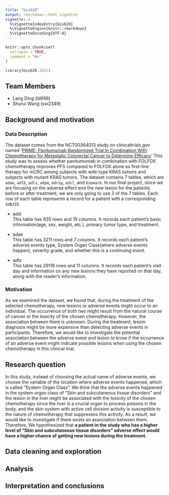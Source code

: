 ```yaml
---
title: "bis620"
output: rmarkdown::html_vignette
vignette: >
  %\VignetteIndexEntry{bis620}
  %\VignetteEngine{knitr::rmarkdown}
  %\VignetteEncoding{UTF-8}
---
```


```r
knitr::opts_chunk$set(
  collapse = TRUE,
  comment = "#>"
)
```

```r
library(bis620.2022)
```
## Team Members
- Lang Ding (ld698)
- Shurui Wang (sw2349)

## Background and motivation

### Data Description

The dataset comes from the NCT00364013 study on clinicaltrials.gov named ‘[PRIME: Panitumumab Randomized Trial In Combination With Chemotherapy for Metastatic Colorectal Cancer to Determine Efficacy](https://clinicaltrials.gov/ct2/show/NCT00364013)’ This study was to assess whether panitumumab in combination with FOLFOX chemotherapy improves PFS compared to FOLFOX alone as first-line therapy for mCRC among subjects with wild-type KRAS tumors and subjects with mutant KRAS tumors. The dataset contains 7 tables, which are `adae`, `adlb`, `adls`, `adpm`, `adrsp`, `adsl`, and `biomark`. In our final project, since we are focusing on the adverse effect and the new lesion for the patients before or after treatment,  we are only going to use 3 of the 7 tables. Each row of each table represents a record for a patient with a corresponding `SUBJID`.

- adsl   
This table has 935 rows and 19 columns. It records each patient’s basic information(age, sex, weight, etc.), primary tumor type, and treatment.

- adae   
This table has 3211 rows and 7 columns. It records each patient’s adverse events type, System Organ Class(where adverse events happen), severity grade, and whether this is a continuing event.

- adls   
This table has 29118 rows and 11 columns. It records each patient’s visit day and information on any new lesions they have reported on that day, along with the reader’s information.

### Motivation

As we examined the dataset, we found that, during the treatment of the selected chemotherapy, new lesions or adverse events might occur to an individual. The occurrence of both two might result from the natural course of cancer or the toxicity of the chosen chemotherapy. However, the association between them is unknown. During the treatment, lesion diagnosis might be more expensive than detecting adverse events in participants. Therefore, we would like to investigate the potential association between the adverse event and lesion to know if the occurrence of an adverse event might indicate possible lesions when using the chosen chemotherapy in this clinical trial.

## Research question

In this study, instead of choosing the actual name of adverse events, we choose the variable of the location where adverse events happened, which is called “System Organ Class”. We think that the adverse events happened in the system organ class of “Skin and subcutaneous tissue disorders” and the lesion in the liver might be associated with the toxicity of the chosen chemotherapy since the liver is a crucial organ to process poisons in the body, and the skin system with active cell division activity is susceptible to the nature of chemotherapy that suppresses this activity. As a result, we would like to investigate if there exists an association between them. Therefore, We hypothesized that **a patient in the study who has a higher level of "Skin and subcutaneous tissue disorders” adverse effect would have a higher chance of getting new lesions during the treatment.**

## Data cleaning and exploration

## Analysis

## Interpretation and conclusions
